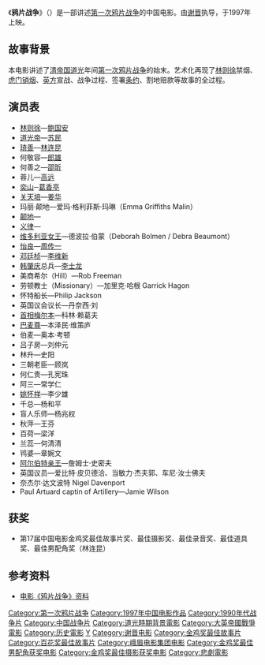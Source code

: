 {{Infobox Film 
|  name           = 鸦片战争
|  image            = The Opium War.jpg
|  director       = [[谢晋|谢晋]]
|  writer         = [[许鞍华|许鞍华]]<br>[[朱苏进|朱苏进]]<br>[[倪震_(电影人)|倪震]]<br>[[宗福先|宗福先]]
|  starring       = [[鲍国安|鲍国安]]<br>[[林连昆|林连昆]]<br>[[郎雄|郎雄]]
|  cinematography = [[侯咏|侯咏]] 
|  editing        = [[胡大为|胡大为]] 
|  released       = 1997年
|  runtime        = 150分钟
|  country        = {{CHN}}
| language        = [[普通话|普通话]]、[[英语|英语]] 
| 公映許可 = {{CFA|故|1997|001}}
|}}
《'''鸦片战争'''》（{{lang|en|''The Opium War''}}）是一部讲述[[第一次鸦片战争|第一次鸦片战争]]的中国电影。由[[谢晋|谢晋]]执导，于1997年上映。

==故事背景==
{{参见|第一次鸦片战争}}
本电影讲述了[[清帝国|清帝国]][[道光|道光]]年间[[第一次鸦片战争|第一次鸦片战争]]的始末。艺术化再现了[[林则徐|林则徐]]禁烟、[[虎门销烟|虎门销烟]]、[[大英帝国|英方]]宣战、战争过程、签署[[中英南京条约|条约]]、割地赔款等故事的全过程。
==演员表==
*[[林则徐|林则徐]]—[[鲍国安|鲍国安]]
*[[道光帝|道光帝]]—[[苏民|苏民]]
*[[琦善|琦善]]—[[林连昆|林连昆]]
*何敬容—[[郎雄|郎雄]]
*何善之—[[邵昕|邵昕]]
*蓉儿—[[高远|高远]]
*[[奕山|奕山]]─[[葛香亭|葛香亭]]
*[[关天培|关天培]]—[[姜华|姜华]]
*玛丽·颠地—爱玛·格利菲斯·玛琳（Emma Griffiths Malin）
*[[颠地|颠地]]—{{link-en|鲍勃·佩克|Bob Peck}}
*[[义律|义律]]—{{tsl|en|Simon Williams (actor)|西蒙·威廉姆斯 (演員)|西蒙·威廉姆斯}}
*[[维多利亚_(英国君主)|维多利亚女王]]—德波拉·伯蒙（Deborah Bolmen / Debra Beaumont）
*[[怡良|怡良]]—[[周传一|周传一]]
*[[邓廷桢|邓廷桢]]—[[李维新|李维新]]
*[[韩肇庆|韩肇庆]]总兵—[[李士龙|李士龙]]
*美商希尔（Hill）—Rob Freeman
*劳顿教士（Missionary）—加里克·哈根 Garrick Hagon
*怀特船长—Philip Jackson
*英国议会议长—丹奈西·刘
*[[威廉·兰姆，第二代墨尔本子爵|首相梅尔本]]—科林·赖葛夫
*[[巴麦尊|巴麦尊]]—本泽民·维策庐
*伯麦—奥本·考顿
*吕子房—刘仲元
*林升—史阳
*三朝老臣—顾岚
*何仁贵—孔宪珠
*阿三—常学仁
*[[姚怀祥|姚怀祥]]—李少雄
*千总—杨和平
*盲人乐师—杨兆权
*秋萍—王芬
*百荷—梁洋
*兰蕊—何清清
*鸨婆—章婉文
*[[艾伯特王夫_(英国)|阿尔伯特亲王]]—詹姆士·史密夫
*英国议员—爱比特·皮贝德洽、当敏力·杰夫郭、车尼·汝士佛夫
*奈杰尔·达文波特 Nigel Davenport
*Paul Artuard captin of Artillery—Jamie Wilson

==获奖==
*第17届中国电影金鸡奖最佳故事片奖、最佳摄影奖、最佳录音奖、最佳道具奖、最佳男配角奖（林连昆）

==参考资料==
*[https://web.archive.org/web/20130129064148/http://data.ent.163.com/movie/product/00000UMS.html 电影《鸦片战争》资料]

{{谢晋}}
{{百花奖最佳故事片}}
[[Category:第一次鸦片战争|Category:第一次鸦片战争]]
[[Category:1997年中国电影作品|Category:1997年中国电影作品]]
[[Category:1990年代战争片|Category:1990年代战争片]]
[[Category:中国战争片|Category:中国战争片]]
[[Category:道光時期背景電影|Category:道光時期背景電影]]
[[Category:大英帝國戰爭電影|Category:大英帝國戰爭電影]]
[[Category:历史電影|Category:历史電影]]
[[Category:横店影视城取景电影|Y]]
[[Category:谢晋电影|Category:谢晋电影]]
[[Category:金鸡奖最佳故事片|Category:金鸡奖最佳故事片]]
[[Category:百花奖最佳故事片|Category:百花奖最佳故事片]]
[[Category:峨眉电影集团电影|Category:峨眉电影集团电影]]
[[Category:金鸡奖最佳男配角获奖电影|Category:金鸡奖最佳男配角获奖电影]]
[[Category:金鸡奖最佳摄影获奖电影|Category:金鸡奖最佳摄影获奖电影]]
[[Category:悲劇電影|Category:悲劇電影]]